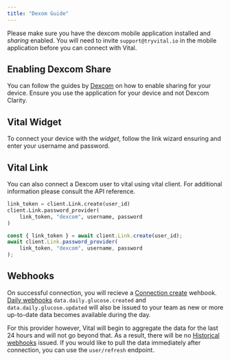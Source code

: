 ```yaml
---
title: "Dexom Guide"
---
```


<Info>

Please make sure you have the dexcom mobile application installed and *sharing* enabled. You will need to invite `support@tryvital.io` in the mobile application before you can connect with Vital.

</Info>

## Enabling Dexcom Share

You can follow the guides by [Dexcom](https://www.dexcom.com/faqs/how-do-i-share-my-dexcom-g6-glucose-data-followers) on how to enable sharing for your device. Ensure you use the application for your device and not Dexcom Clarity.

## Vital Widget

To connect your device with the *widget*, follow the link wizard ensuring and enter your username and password.

## Vital Link

You can also connect a Dexcom user to vital using vital client. For additional information please consult the API reference.

<CodeGroup>

```python
link_token = client.Link.create(user_id)
client.Link.password_provider(
    link_token, "dexcom", username, password
)
```

```javascript
const { link_token } = await client.Link.create(user_id);
await client.Link.password_provider(
    link_token, "dexcom", username, password
);
```
</CodeGroup>

## Webhooks

On successful connection, you will recieve a [Connection create](/webhooks/data_flow#connection-created) wehbook. [Daily webhooks](/webhooks/data_flow#daily-data-flow) `data.daily.glucose.created` and `data.daily.glucose.updated` will also be issued to your team as new or more up-to-date data becomes available during the day.

For this provider however, Vital will begin to aggregate the data for the last 24 hours and will not go beyond that. As a result, there will be no [Historical webhooks](/webhooks/data_flow#historical-data-flow) issued. If you would like to pull the data immediately after connection, you can use the `user/refresh` endpoint.
